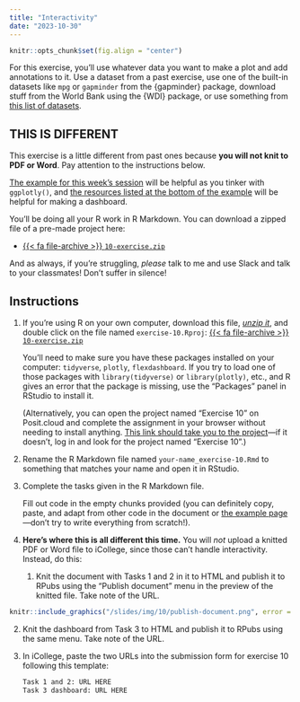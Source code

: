 ```yaml
---
title: "Interactivity"
date: "2023-10-30"
---
```


```r
knitr::opts_chunk$set(fig.align = "center")
```

For this exercise, you'll use whatever data you want to make a plot and add annotations to it. Use a dataset from a past exercise, use one of the built-in datasets like `mpg` or `gapminder` from the {gapminder} package, download stuff from the World Bank using the {WDI} package, or use something from [this list of datasets](/resource/data.qmd).

::: {.callout-warning}
## THIS IS DIFFERENT

This exercise is a little different from past ones because **you will not knit to PDF or Word**. Pay attention to the instructions below.
:::

[The example for this week's session](/example/10-example.qmd) will be helpful as you tinker with `ggplotly()`, and [the resources listed at the bottom of the example](/example/10-example.qmd#making-a-dashboard-with-flexdashboard) will be helpful for making a dashboard.

You'll be doing all your R work in R Markdown. You can download a zipped file of a pre-made project here:

- [{{< fa file-archive >}} `10-exercise.zip`](/projects/10-exercise.zip)

And as always, if you're struggling, *please* talk to me and use Slack and talk to your classmates! Don't suffer in silence!


## Instructions

1. If you're using R on your own computer, download this file, [*unzip it*](/resource/unzipping.qmd), and double click on the file named `exercise-10.Rproj`: [{{< fa file-archive >}} `10-exercise.zip`](/projects/10-exercise.zip)

   You'll need to make sure you have these packages installed on your computer: `tidyverse`, `plotly`, `flexdashboard`. If you try to load one of those packages with `library(tidyverse)` or `library(plotly)`, etc., and R gives an error that the package is missing, use the "Packages" panel in RStudio to install it.

   (Alternatively, you can open the project named "Exercise 10" on Posit.cloud and complete the assignment in your browser without needing to install anything. [This link should take you to the project](https://posit.cloud/spaces/401677/content/6336982)—if it doesn't, log in and look for the project named "Exercise 10".)

2. Rename the R Markdown file named `your-name_exercise-10.Rmd` to something that matches your name and open it in RStudio.

3. Complete the tasks given in the R Markdown file. 

   Fill out code in the empty chunks provided (you can definitely copy, paste, and adapt from other code in the document or [the example page](/example/10-example.qmd)—don't try to write everything from scratch!).

4. **Here's where this is all different this time.** You will *not* upload a knitted PDF or Word file to iCollege, since those can't handle interactivity. Instead, do this:

   1. Knit the document with Tasks 1 and 2 in it to HTML and publish it to RPubs using the "Publish document" menu in the preview of the knitted file. Take note of the URL.

```r
knitr::include_graphics("/slides/img/10/publish-document.png", error = FALSE)
```

   2. Knit the dashboard from Task 3 to HTML and publish it to RPubs using the same menu. Take note of the URL.

   3. In iCollege, paste the two URLs into the submission form for exercise 10 following this template:

      ```default
      Task 1 and 2: URL HERE
      Task 3 dashboard: URL HERE
      ```
